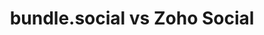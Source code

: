 ---
title: bundle.social vs Zoho Social
description: Compare bundle.social with Zoho Social.
icon: code-compare
---
